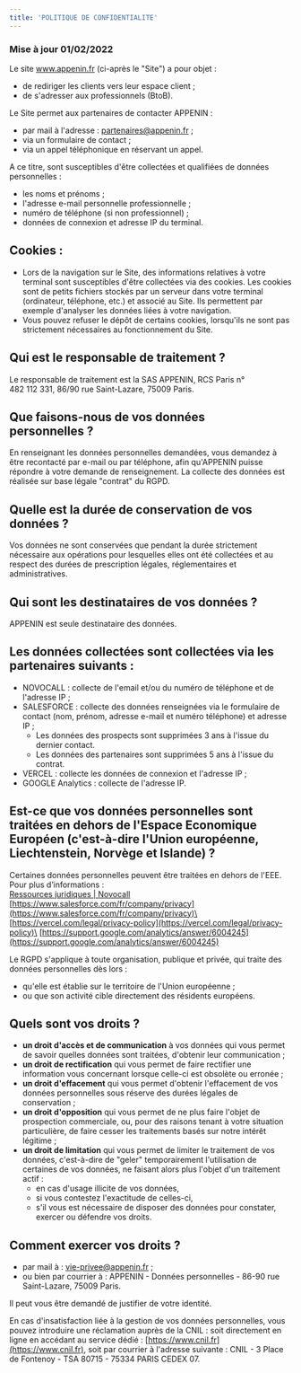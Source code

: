 ```yaml
---
title: 'POLITIQUE DE CONFIDENTIALITE'
---
```


### Mise à jour 01/02/2022

Le site www.appenin.fr (ci-après le "Site") a pour objet :

- de rediriger les clients vers leur espace client ;
- de s'adresser aux professionnels (BtoB).

Le Site permet aux partenaires de contacter APPENIN :

- par mail à l'adresse : [partenaires@appenin.fr](mailto:partenaires@appenin.fr) ;
- via un formulaire de contact ;
- via un appel téléphonique en réservant un appel.

A ce titre, sont susceptibles d'être collectées et qualifiées de données personnelles :

- les noms et prénoms ;
- l'adresse e-mail personnelle professionnelle ;
- numéro de téléphone (si non professionnel) ;
- données de connexion et adresse IP du terminal.

## Cookies :

- Lors de la navigation sur le Site, des informations relatives à votre terminal sont susceptibles d'être collectées via des cookies. Les cookies sont de petits fichiers stockés par un serveur dans votre terminal (ordinateur, téléphone, etc.) et associé au Site. Ils permettent par exemple d'analyser les données liées à votre navigation.
- Vous pouvez refuser le dépôt de certains cookies, lorsqu'ils ne sont pas strictement nécessaires au fonctionnement du Site.

## Qui est le responsable de traitement ?

Le responsable de traitement est la SAS APPENIN, RCS Paris n° 482 112 331, 86/90 rue Saint-Lazare, 75009 Paris.

## Que faisons-nous de vos données personnelles ?

En renseignant les données personnelles demandées, vous demandez à être recontacté par e-mail ou par téléphone, afin qu'APPENIN puisse répondre à votre demande de renseignement. La collecte des données est réalisée sur base légale "contrat" du RGPD.

## Quelle est la durée de conservation de vos données ?

Vos données ne sont conservées que pendant la durée strictement nécessaire aux opérations pour lesquelles elles ont été collectées et au respect des durées de prescription légales, réglementaires et administratives.

## Qui sont les destinataires de vos données ?

APPENIN est seule destinataire des données.

## Les données collectées sont collectées via les partenaires suivants :

- NOVOCALL : collecte de l'email et/ou du numéro de téléphone et de l'adresse IP ;
- SALESFORCE : collecte des données renseignées via le formulaire de contact (nom, prénom, adresse e-mail et numéro téléphone) et adresse IP ;
  - Les données des prospects sont supprimées 3 ans à l'issue du dernier contact.
  - Les données des partenaires sont supprimées 5 ans à l'issue du contrat.
- VERCEL : collecte les données de connexion et l'adresse IP ;
- GOOGLE Analytics : collecte de l'adresse IP.

## Est-ce que vos données personnelles sont traitées en dehors de l'Espace Economique Européen (c'est-à-dire l'Union européenne, Liechtenstein, Norvège et Islande) ?

Certaines données personnelles peuvent être traitées en dehors de l'EEE. Pour plus d’informations :\
[Ressources juridiques | Novocall](https://novocall.co/legal-resources)\
[https://www.salesforce.com/fr/company/privacy](https://www.salesforce.com/fr/company/privacy)\
[https://vercel.com/legal/privacy-policy](https://vercel.com/legal/privacy-policy)\
[https://support.google.com/analytics/answer/6004245](https://support.google.com/analytics/answer/6004245)

Le RGPD s'applique à toute organisation, publique et privée, qui traite des données personnelles dès lors :

- qu'elle est établie sur le territoire de l'Union européenne ;
- ou que son activité cible directement des résidents européens.

## Quels sont vos droits ?

- **un droit d'accès et de communication** à vos données qui vous permet de savoir quelles données sont traitées, d'obtenir leur communication ;
- **un droit de rectification** qui vous permet de faire rectifier une information vous concernant lorsque celle-ci est obsolète ou erronée ;
- **un droit d'effacement** qui vous permet d'obtenir l'effacement de vos données personnelles sous réserve des durées légales de conservation ;
- **un droit d'opposition** qui vous permet de ne plus faire l'objet de prospection commerciale, ou, pour des raisons tenant à votre situation particulière, de faire cesser les traitements basés sur notre intérêt légitime ;
- **un droit de limitation** qui vous permet de limiter le traitement de vos données, c'est-à-dire de "geler" temporairement l'utilisation de certaines de vos données, ne faisant alors plus l'objet d'un traitement actif :
  - en cas d'usage illicite de vos données,
  - si vous contestez l'exactitude de celles-ci,
  - s'il vous est nécessaire de disposer des données pour constater, exercer ou défendre vos droits.

## Comment exercer vos droits ?

- par mail à : [vie-privee@appenin.fr](mailto:vie-privee@appenin.fr) ;
- ou bien par courrier à : APPENIN - Données personnelles - 86-90 rue Saint-Lazare, 75009 Paris.

Il peut vous être demandé de justifier de votre identité.

En cas d'insatisfaction liée à la gestion de vos données personnelles, vous pouvez introduire une réclamation auprès de la CNIL : soit directement en ligne en accédant au service dédié : [https://www.cnil.fr](https://www.cnil.fr), soit par courrier à l'adresse suivante : CNIL - 3 Place de Fontenoy - TSA 80715 - 75334 PARIS CEDEX 07.
